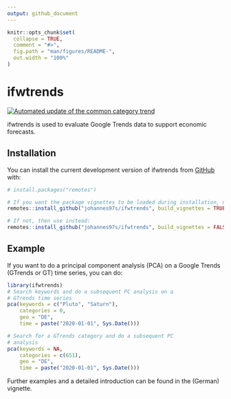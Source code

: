 ```yaml
---
output: github_document
---
```


<!-- README.md is generated from README.Rmd. Please edit that file -->

```r
knitr::opts_chunk$set(
  collapse = TRUE,
  comment = "#>",
  fig.path = "man/figures/README-",
  out.width = "100%"
)
```

# ifwtrends

<!-- badges: start -->
[![Automated update of the common category trend](https://github.com/johannes97s/ifwtrends/actions/workflows/schedule_category_trends_update.yaml/badge.svg?branch=main)](https://github.com/johannes97s/ifwtrends/actions/workflows/schedule_category_trends_update.yaml)
<!-- badges: end -->

ifwtrends is used to evaluate Google Trends data to support economic 
forecasts.

## Installation

You can install the current development version of
ifwtrends from [GitHub](https://github.com/johannes97s/ifwtrends) with:

``` r
# install.packages("remotes")

# If you want the package vignettes to be loaded during installation, use:
remotes::install_github("johannes97s/ifwtrends", build_vignettes = TRUE)

# If not, then use instead:
remotes::install_github("johannes97s/ifwtrends", build_vignettes = FALSE)
```
## Example

If you want to do a principal component analysis
(PCA) on a Google Trends (GTrends or GT) time series, 
you can do:

```r
library(ifwtrends)
# Search keywords and do a subsequent PC analysis on a
# GTrends time series 
pca(keywords = c("Pluto", "Saturn"),
    categories = 0,
    geo = "DE",
    time = paste("2020-01-01", Sys.Date()))

# Search for a GTrends category and do a subsequent PC
# analysis
pca(keywords = NA,
    categories = c(651),
    geo = "DE",
    time = paste("2020-01-01", Sys.Date()))

```

Further examples and a detailed 
introduction can be found in the (German) vignette.
